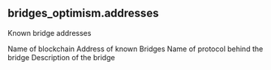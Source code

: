 ## bridges_optimism.addresses 
Known bridge addresses

<ParamField path="blockchain">
Name of blockchain
</ParamField>
<ParamField path="address">
Address of known Bridges
</ParamField>
<ParamField path="bridge_name">
Name of protocol behind the bridge
</ParamField>
<ParamField path="description">
Description of the bridge
</ParamField>
